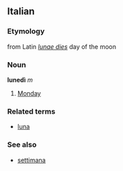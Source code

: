 ==Italian==
===Etymology===
from Latin ''[[lunae dies]]'' day of the moon
===Noun===
'''lunedì''' ''m''

# [[Monday]]

===Related terms===
*[[luna]]

===See also===
*[[settimana]]